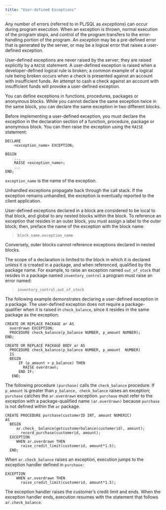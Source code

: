 ```yaml
---
title: "User-defined Exceptions"
---
```


<div id="user_defined_exceptions" class="registered_link"></div>

Any number of errors (referred to in PL/SQL as *exceptions*) can occur during program execution. When an exception is *thrown*, normal execution of the program stops, and control of the program transfers to the error-handling portion of the program. An *exception* may be a pre-defined error that is generated by the server, or may be a logical error that raises a user-defined exception.

User-defined exceptions are never raised by the server; they are raised explicitly by a `RAISE` statement. A user-defined exception is raised when a developer-defined logical rule is broken; a common example of a logical rule being broken occurs when a check is presented against an account with insufficient funds. An attempt to cash a check against an account with insufficient funds will provoke a user-defined exception.

You can define exceptions in functions, procedures, packages or anonymous blocks. While you cannot declare the same exception twice in the same block, you can declare the same exception in two different blocks.

Before implementing a user-defined exception, you must declare the exception in the declaration section of a function, procedure, package or anonymous block. You can then raise the exception using the `RAISE` statement:

```text
DECLARE
    <exception_name> EXCEPTION;

BEGIN
    ...
    RAISE <exception_name>;
    ...
END;
```

`exception_name` is the name of the exception.

Unhandled exceptions propagate back through the call stack. If the exception remains unhandled, the exception is eventually reported to the client application.

User-defined exceptions declared in a block are considered to be local to that block, and global to any nested blocks within the block. To reference an exception that resides in an outer block, you must assign a label to the outer block; then, preface the name of the exception with the block name:

> `block_name.exception_name`

Conversely, outer blocks cannot reference exceptions declared in nested blocks.

The scope of a declaration is limited to the block in which it is declared *unless* it is created in a package, and when referenced, qualified by the package name. For example, to raise an exception named `out_of_stock` that resides in a package named `inventory_control` a program must raise an error named:

> `inventory_control.out_of_stock`

The following example demonstrates declaring a user-defined exception in a package. The user-defined exception does not require a package-qualifier when it is raised in `check_balance`, since it resides in the same package as the exception:

```text
CREATE OR REPLACE PACKAGE ar AS
  overdrawn EXCEPTION;
  PROCEDURE check_balance(p_balance NUMBER, p_amount NUMBER);
END;

CREATE OR REPLACE PACKAGE BODY ar AS
  PROCEDURE check_balance(p_balance NUMBER, p_amount  NUMBER)
  IS
  BEGIN
      IF (p_amount > p_balance) THEN
        RAISE overdrawn;
      END IF;
   END;
```

The following procedure `(purchase)` calls the `check_balance` procedure. If `p_amount` is greater than `p_balance, check_balance` raises an exception; `purchase` catches the `ar.overdrawn` exception. `purchase` must refer to the exception with a package-qualified name `(ar.overdrawn)` because `purchase` is not defined within the `ar` package.

```text
CREATE PROCEDURE purchase(customerID INT, amount NUMERIC)
AS
  BEGIN
     ar.check_ balance(getcustomerbalance(customerid), amount);
       record_purchase(customerid, amount);
  EXCEPTION
     WHEN ar.overdrawn THEN
       raise_credit_limit(customerid, amount*1.5);
  END;
```

When `ar.check_balance` raises an exception, execution jumps to the exception handler defined in `purchase:`

```text
EXCEPTION
     WHEN ar.overdrawn THEN
       raise_credit_limit(customerid, amount*1.5);
```

The exception handler raises the customer’s credit limit and ends. When the exception handler ends, execution resumes with the statement that follows `ar.check_balance`.
